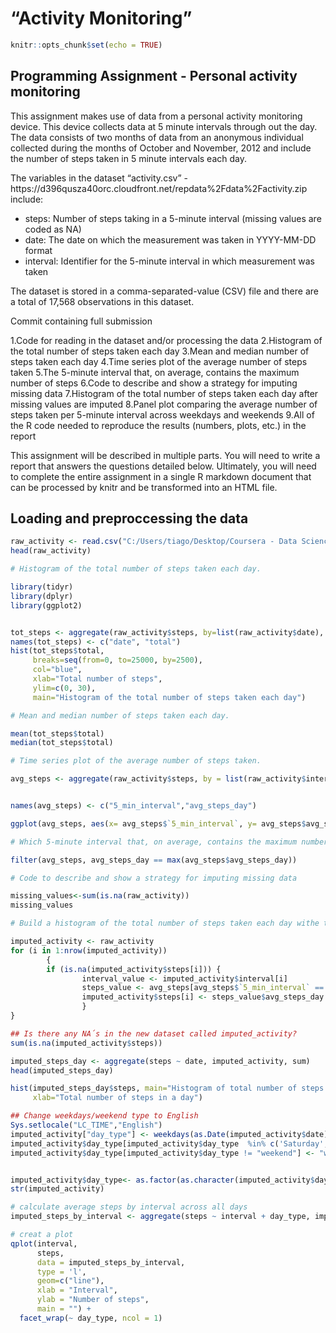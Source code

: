 
"Activity Monitoring"
========================================================================================================================================

```{r setup, include=FALSE}
knitr::opts_chunk$set(echo = TRUE)
```

## Programming Assignment - Personal activity monitoring

This assignment makes use of data from a personal activity monitoring device. This device collects data at 5 minute intervals through out the day. The data consists of two months of data from an anonymous individual collected during the months of October and November, 2012 and include the number of steps taken in 5 minute intervals each day.


The variables in the dataset "activity.csv" - https://d396qusza40orc.cloudfront.net/repdata%2Fdata%2Factivity.zip include:

- steps: Number of steps taking in a 5-minute interval (missing values are coded as NA)
- date: The date on which the measurement was taken in YYYY-MM-DD format
- interval: Identifier for the 5-minute interval in which measurement was taken

The dataset is stored in a comma-separated-value (CSV) file and there are a total of 17,568 observations in this dataset.

Commit containing full submission

1.Code for reading in the dataset and/or processing the data
2.Histogram of the total number of steps taken each day
3.Mean and median number of steps taken each day
4.Time series plot of the average number of steps taken
5.The 5-minute interval that, on average, contains the maximum number of steps
6.Code to describe and show a strategy for imputing missing data
7.Histogram of the total number of steps taken each day after missing values are imputed
8.Panel plot comparing the average number of steps taken per 5-minute interval across weekdays and weekends
9.All of the R code needed to reproduce the results (numbers, plots, etc.) in the report


This assignment will be described in multiple parts. You will need to write a report that answers the questions detailed below. Ultimately, you will need to complete the entire assignment in a single R markdown document that can be processed by knitr and be transformed into an HTML file.

## Loading and preproccessing the data
```{r Reading activity csv file}
raw_activity <- read.csv("C:/Users/tiago/Desktop/Coursera - Data Science/ProgrammingAssignment6/activity.csv", sep = ",", header = TRUE)
head(raw_activity)

```

```{r histogram total nr of steps/day}
# Histogram of the total number of steps taken each day.

library(tidyr)
library(dplyr)
library(ggplot2)


tot_steps <- aggregate(raw_activity$steps, by=list(raw_activity$date), FUN=sum, na.rm=TRUE)
names(tot_steps) <- c("date", "total")
hist(tot_steps$total, 
     breaks=seq(from=0, to=25000, by=2500),
     col="blue", 
     xlab="Total number of steps", 
     ylim=c(0, 30), 
     main="Histogram of the total number of steps taken each day")

```

```{r Mean and Median number of steps/day}

# Mean and median number of steps taken each day.

mean(tot_steps$total)
median(tot_steps$total)

```

```{r Plot a time series chart for the avg. number of steps}

# Time series plot of the average number of steps taken.

avg_steps <- aggregate(raw_activity$steps, by = list(raw_activity$interval), FUN = mean, na.rm =TRUE)


names(avg_steps) <- c("5_min_interval","avg_steps_day")

ggplot(avg_steps, aes(x= avg_steps$`5_min_interval`, y= avg_steps$avg_steps_day)) + geom_line(color= "blue") + xlab("5 Minutes Interval") + ylab("avg. steps per day") + ggtitle("Time-series of the average number of steps per intervals")

```
```{r The 5-minute interval that, on average, contains the maximum number of steps}

# Which 5-minute interval that, on average, contains the maximum number of steps

filter(avg_steps, avg_steps_day == max(avg_steps$avg_steps_day))


```

```{r Missing values}

# Code to describe and show a strategy for imputing missing data

missing_values<-sum(is.na(raw_activity))
missing_values

```

```{r Histogram of the total number of steps taken each day after missing values are imputed}

# Build a histogram of the total number of steps taken each day withe the strategy of replacing the mean for the 5 minutes interval where there are missing values.

imputed_activity <- raw_activity
for (i in 1:nrow(imputed_activity)) 
        {
        if (is.na(imputed_activity$steps[i])) {
                interval_value <- imputed_activity$interval[i]
                steps_value <- avg_steps[avg_steps$`5_min_interval` == interval_value,]
                imputed_activity$steps[i] <- steps_value$avg_steps_day
                }
}

## Is there any NA´s in the new dataset called imputed_activity?
sum(is.na(imputed_activity$steps))

imputed_steps_day <- aggregate(steps ~ date, imputed_activity, sum)
head(imputed_steps_day)

hist(imputed_steps_day$steps, main="Histogram of total number of steps per day (imputed)", 
     xlab="Total number of steps in a day")

```

```{r Compare avg number of steps taken every 5 minutes interval across weekdays and weekends}

## Change weekdays/weekend type to English
Sys.setlocale("LC_TIME","English")
imputed_activity["day_type"] <- weekdays(as.Date(imputed_activity$date))
imputed_activity$day_type[imputed_activity$day_type  %in% c('Saturday','Sunday') ] <- "weekend"
imputed_activity$day_type[imputed_activity$day_type != "weekend"] <- "weekday"


imputed_activity$day_type<- as.factor(as.character(imputed_activity$day_type))
str(imputed_activity)


```


```{r Panel plot comparing the average number of steps taken per 5-minute interval across weekdays and weekends }

# calculate average steps by interval across all days
imputed_steps_by_interval <- aggregate(steps ~ interval + day_type, imputed_activity, mean)

# creat a plot
qplot(interval, 
      steps, 
      data = imputed_steps_by_interval, 
      type = 'l', 
      geom=c("line"),
      xlab = "Interval", 
      ylab = "Number of steps", 
      main = "") +
  facet_wrap(~ day_type, ncol = 1)

```










